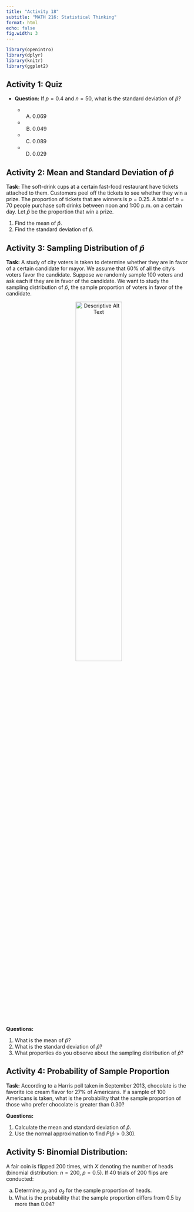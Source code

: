 ```yaml
---
title: "Activity 18"
subtitle: "MATH 216: Statistical Thinking"
format: html
echo: false
fig.width: 3
---
```


```r
library(openintro)
library(dplyr)
library(knitr)
library(ggplot2)
```


## Activity 1: Quiz

- **Question:** If $p = 0.4$ and $n = 50$, what is the standard deviation of $\hat{p}$?

  - A) 0.069
  - B) 0.049
  - C) 0.089
  - D) 0.029
  
  
## Activity 2: Mean and Standard Deviation of $\hat{p}$

**Task:** The soft-drink cups at a certain fast-food restaurant have tickets attached to them. Customers peel off the tickets to see whether they win a prize. The proportion of tickets that are winners is $p=0.25$. A total of $n=70$ people purchase soft drinks between noon and 1:00 p.m. on a certain day. Let $\hat{p}$ be the proportion that win a prize.

1. Find the mean of $\hat{p}$.
2. Find the standard deviation of $\hat{p}$.


## Activity 3: Sampling Distribution of $\hat{p}$

**Task:** A study of city voters is taken to determine whether they are in favor of a certain candidate for mayor. We assume that $60\%$ of all the city's voters favor the candidate. Suppose we randomly sample 100 voters and ask each if they are in favor of the candidate. We want to study the sampling distribution of $\hat{p}$, the sample proportion of voters in favor of the candidate.

<center>
    <img src="images/table_6.5.png" width="50%" alt="Descriptive Alt Text">
</center>

**Questions:**

1. What is the mean of $\hat{p}$?
2. What is the standard deviation of $\hat{p}$?
3. What properties do you observe about the sampling distribution of $\hat{p}$?



## Activity 4: Probability of Sample Proportion

**Task:** According to a Harris poll taken in September 2013, chocolate is the favorite ice cream flavor for $27\%$ of Americans. If a sample of 100 Americans is taken, what is the probability that the sample proportion of those who prefer chocolate is greater than 0.30?

**Questions:**

1. Calculate the mean and standard deviation of $\hat{p}$.
2. Use the normal approximation to find $P(\hat{p} > 0.30)$.


## Activity 5: Binomial Distribution:  

A fair coin is flipped 200 times, with $X$ denoting the number of heads (binomial distribution: $n=200$, $p=0.5$). If 40 trials of 200 flips are conducted:  

a. Determine $\mu_{\bar{x}}$ and $\sigma_{\bar{x}}$ for the sample proportion of heads.  
b. What is the probability that the sample proportion differs from 0.5 by more than 0.04?  

